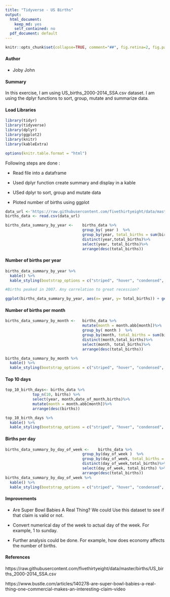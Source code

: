 ```yaml
---
title: "Tidyverse - US Births"
output:
  html_document:
    keep_md: yes
    self_contained: no
  pdf_document: default
---
```

```r
knitr::opts_chunk$set(collapse=TRUE, comment="##", fig.retina=2, fig.path = "README_figs/README-")
```
#### Author 

- Joby John


#### Summary

In this  exercise, I am using US_births_2000-2014_SSA.csv dataset. I am using the dplyr functions to sort, group, mutate and summarize data.  

#### Load Libraries
```r

library(tidyr)
library(tidyverse)
library(dplyr)
library(ggplot2)
library(knitr)
library(kableExtra)

options(knitr.table.format = "html")
```




Following steps are done : 

- Read file into a dataframe

- Used dplyr function create summary and display in a kable

- USed dplyr to sort, group and mutate data

- Ploted number of births using ggplot



```r
data_url <-'https://raw.githubusercontent.com/fivethirtyeight/data/master/births/US_births_2000-2014_SSA.csv'
births_data <- read.csv(data_url)

births_data_summary_by_year <-    births_data %>%
                                  group_by( year )  %>% 
                                  group_by(year, total_births = sum(births)) %>%
                                  distinct(year,total_births)%>%
                                  select(year, total_births)%>%
                                  arrange(desc(total_births))
```

#### Number of births per year

```r
births_data_summary_by_year %>% 
  kable() %>% 
  kable_styling(bootstrap_options = c("striped", "hover", "condensed", "responsive"))  

#Births peaked in 2007. Any correlation to great recession?

ggplot(births_data_summary_by_year, aes(x= year, y= total_births)) + geom_line()

```

#### Number of births per month
```r
births_data_summary_by_month <-   births_data %>%
                                  mutate(month = month.abb[month])%>%
                                  group_by( month )  %>% 
                                  group_by(month, total_births = sum(births)) %>%
                                  distinct(month,total_births)%>%
                                  select(month, total_births)%>%
                                  arrange(desc(total_births))

births_data_summary_by_month %>% 
  kable() %>% 
  kable_styling(bootstrap_options = c("striped", "hover", "condensed", "responsive"))  

```

#### Top 10 days 
```r
top_10_birth_days<- births_data %>% 
            top_n(10, births) %>%
            select(year, month,date_of_month,births)%>%
            mutate(month = month.abb[month])%>%
            arrange(desc(births))

top_10_birth_days %>% 
  kable() %>% 
  kable_styling(bootstrap_options = c("striped", "hover", "condensed", "responsive"))  
```

#### Births per day
```r
births_data_summary_by_day_of_week <-    births_data %>%
                                  group_by(day_of_week )  %>% 
                                  group_by(day_of_week, total_births = sum(births)) %>%
                                  distinct(day_of_week,total_births)%>%
                                  select(day_of_week, total_births) %>%
                                  arrange(desc(total_births))
births_data_summary_by_day_of_week %>% 
  kable() %>% 
  kable_styling(bootstrap_options = c("striped", "hover", "condensed", "responsive"))  

```

#### Improvements

- Are Super Bowl Babies A Real Thing? We could Use this dataset to see if that claim is valid or not. 

- Convert numerical day of the week to actual day of the week. For example, 1 to sunday.

- Further analysis could be done. For example, how does economy affects the number of births.


#### References

 https://raw.githubusercontent.com/fivethirtyeight/data/master/births/US_births_2000-2014_SSA.csv

 https://www.bustle.com/articles/140278-are-super-bowl-babies-a-real-thing-one-commercial-makes-an-interesting-claim-video
 
